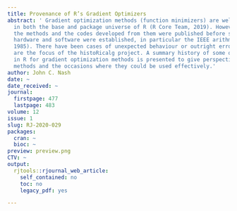 ```yaml
---
title: Provenance of R’s Gradient Optimizers
abstract: ' Gradient optimization methods (function minimizers) are well-represented
  in both the base and package universe of R (R Core Team, 2019). However, some of
  the methods and the codes developed from them were published before standards for
  hardware and software were established, in particular the IEEE arithmetic (IEEE,
  1985). There have been cases of unexpected behaviour or outright errors, and these
  are the focus of the histoRicalg project. A summary history of some of the tools
  in R for gradient optimization methods is presented to give perspective on such
  methods and the occasions where they could be used effectively.'
author: John C. Nash
date: ~
date_received: ~
journal:
  firstpage: 477
  lastpage: 483
volume: 12
issue: 1
slug: RJ-2020-029
packages:
  cran: ~
  bioc: ~
preview: preview.png
CTV: ~
output:
  rjtools::rjournal_web_article:
    self_contained: no
    toc: no
    legacy_pdf: yes

---
```

